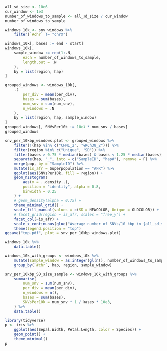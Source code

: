 ```r
all_sd_size <- 10e6
cur_window <- 1e3
number_of_windows_to_sample <- all_sd_size / cur_window
number_of_windows_to_sample

windows_10k <- snv_windows %>%
    filter(`#chr` != "chrX")

windows_10k[, bases := end - start]
windows_10k[,
    sample_window := rep(1:.N,
        each = number_of_windows_to_sample,
        length.out = .N
    ),
    by = list(region, hap)
]

grouped_windows <- windows_10k[,
    .(
        per_div = mean(per_div),
        bases = sum(bases),
        num_snv = sum(num_snv),
        n_windows = .N
    ),
    by = list(region, hap, sample_window)
]
grouped_windows[, SNVsPer10k := 10e3 * num_snv / bases]
grouped_windows
```

```r
snv_per_10kbp_windows.plot <- grouped_windows %>%
    filter(!(hap %in% c("CHM1_2", "GRCh38_2"))) %>%
    filter(region %in% c("Unique", "SD")) %>%
    filter(bases > 0.75 * median(bases) & bases < 1.25 * median(bases)) %>%
    separate(hap, "_", into = c("SampleID", "hap#"), remove = F) %>%
    merge(pop, by = "SampleID") %>%
    mutate(is_afr = Superpopulation == "AFR") %>%
    ggplot(aes(SNVsPer10k, fill = region)) +
    geom_histogram(
        aes(y = ..density..),
        position = "identity", alpha = 0.8,
        binwidth = 0.25
    ) +
    # geom_density(alpha = 0.75) +
    theme_minimal_grid() +
    scale_fill_manual(values = c(SD = NEWCOLOR, Unique = OLDCOLOR)) +
    # facet_grid(region ~ is_afr, scales = "free_y") +
    facet_col(~is_afr) +
    scale_x_continuous(glue("Average number of SNVs/10 kbp in {all_sd_size/1e6} Mbp windows")) +
    theme(legend.position = "top")
ggsave("tmp.pdf", plot = snv_per_10kbp_windows.plot)
```

```r
windows_10k %>%
    data.table()
```

```r
windows_10k_with_groups <- windows_10k %>%
    mutate(sample_window = as.integer(gl(n(), number_of_windows_to_sample, n()))) %>%
    group_by(`#chr`, hap, region, sample_window)
```

```r
snv_per_10kbp_SD_size_sample <- windows_10k_with_groups %>%
    summarise(
        num_snv = sum(num_snv),
        per_div = mean(per_div),
        n_windows = n(),
        bases = sum(bases),
        SNVsPer10k = num_snv * 1 / bases * 10e3,
    ) %>%
    data.table()
```

```r
library(tidyverse)
p <- iris %>%
    ggplot(aes(Sepal.Width, Petal.Length, color = Species)) +
    geom_point() +
    theme_minimal()
p
```